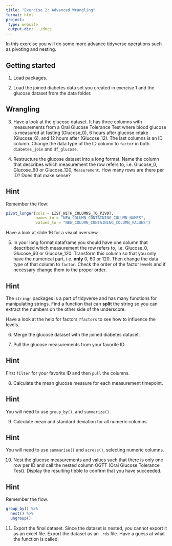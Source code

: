 ```yaml
---
title: "Exercise 2: Advanced Wrangling"
format: html
project:
 type: website
 output-dir: ../docs
---
```


In this exercise you will do some more advance tidyverse operations such as pivoting and nesting.

## Getting started

1.  Load packages.

2.  Load the joined diabetes data set you created in exercise 1 and the glucose dataset from the data folder.

## Wrangling

3.  Have a look at the glucose dataset. It has three columns with measurements from a Oral Glucose Tolerance Test where blood glucose is measured at fasting (Glucose_0), 6 hours after glucose intake (Glucose_6), and 12 hours after (Glucose_12). The last columns is an ID column. Change the data type of the ID column to `factor` in both `diabetes_join` and `df_glucose`.

4.  Restructure the glucose dataset into a long format. Name the column that describes which measurement the row refers to, i.e. Glucose_0, Glucose_60 or Glucose_120, `Measurement`. How many rows are there per ID? Does that make sense?

::: {.callout-tip collapse="true"}
## Hint

Remember the flow:

```r
pivot_longer(cols = LIST_WITH_COLUMNS_TO_PIVOT,
             names_to = "NEW_COLUMN_CONTAINING_COLUMN_NAMES",
             values_to = "NEW_COLUMN_CONTAINING_COLUMN_VALUES")
```

Have a look at slide 16 for a visual overview.

:::

5. In your long format dataframe you should have one column that described which measurement the row refers to, i.e. Glucose_0, Glucose_60 or Glucose_120. Transform this column so that you only have the numerical part, i.e. **only** 0, 60 or 120. Then change the data type of that column to `factor`. Check the order of the factor levels and if necessary change them to the proper order.

::: {.callout-tip collapse="true"}
## Hint
The `stringr` packages is a part of tidyverse and has many functions for manipulating strings. Find a function that can **split** the string so you can extract the numbers on the other side of the underscore. 

Have a look at the help for factors `?factors` to see how to influence the levels.
:::

6. Merge the glucose dataset with the joined diabetes dataset.

7.  Pull the glucose measurements from your favorite ID.

::: {.callout-tip collapse="true"}
## Hint
First `filter` for your favorite ID and then `pull` the columns. 
:::

8. Calculate the mean glucose measure for each measurement timepoint.

::: {.callout-tip collapse="true"}
## Hint
You will need to use `group_by()`, and `summerize()`.
:::

9. Calculate mean and standard deviation for all numeric columns.

::: {.callout-tip collapse="true"}
## Hint
You will need to use `summarise()` and `across()`, selecting numeric columns.
:::

10. Nest the glucose measurements and values such that there is only one row per ID and call the nested column OGTT (Oral Glucose Tolerance Test). Display the resulting tibble to confirm that you have succeeded.

::: {.callout-tip collapse="true"}
## Hint

Remember the flow:

```r
group_by() %>% 
  nest() %>% 
  ungroup()
```

:::


11. Export the final dataset. Since the dataset is nested, you cannot export it as an excel file. Export the dataset as an `.rds` file. Have a guess at what the function is called.

